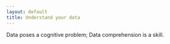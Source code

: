 ```yaml
---
layout: default
title: Understand your data
---
```


Data poses a cognitive problem; Data comprehension is a skill.
